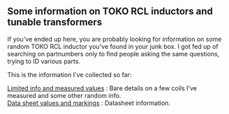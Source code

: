 == Some information on TOKO RCL inductors and tunable transformers ==

If you've ended up here, you are probably looking for information on some random TOKO RCL inductor you've found in your junk box.  I got fed up of searching on partnumbers only to find people asking the same questions, trying to ID various parts.

This is the information I've collected so far:

[[TOKO_Coils_Measured|Limited info and measured values]] : Bare details on a few coils I've measured and some other random info.<br/>
[[TOKO_10K_Series|Data sheet values and markings]] : Datasheet information.<br/>